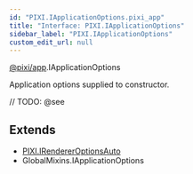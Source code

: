 ```yaml
---
id: "PIXI.IApplicationOptions.pixi_app"
title: "Interface: PIXI.IApplicationOptions"
sidebar_label: "PIXI.IApplicationOptions"
custom_edit_url: null
---
```


[@pixi/app](../modules/pixi_app).IApplicationOptions


Application options supplied to constructor.



// TODO: @see

        



## Extends
- [PIXI.IRendererOptionsAuto](../interfaces/PIXI.IRendererOptionsAuto.pixi_core)
- GlobalMixins.IApplicationOptions




  
